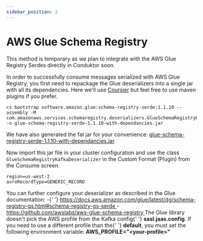```yaml
---
sidebar_position: 2
---
```



# AWS Glue Schema Registry

<InfoBox type="info">
  This method is temporary as we plan to integrate with the AWS Glue Registry Serdes directly in
  Conduktor soon.
</InfoBox>

In order to successfully consume messages serialized with AWS Glue Registry, you first need to repackage the Glue deserializers into a single jar with all its dependencies. Here we'll use <a href="https://get-coursier.io/docs/cli-bootstrap#assemblies" target="_blank">Coursier</a> but feel free to use maven plugins if you prefer.

```
cs bootstrap software.amazon.glue:schema-registry-serde:1.1.10 --assembly -M com.amazonaws.services.schemaregistry.deserializers.GlueSchemaRegistryKafkaDeserializer -o glue-schema-registry-serde-1.1.10-with-dependancies.jar
```

We have also generated the fat jar for your convenience: <a href="/assets/glue-schema-registry-serde-1.1.10-with-dependancies.jar">glue-schema-registry-serde-1.1.10-with-dependancies.jar</a>

Now import this jar file in your cluster configuration and use the class `GlueSchemaRegistryKafkaDeserializer` in the Custom Format (Plugin) from the Consume screen.

```
region=us-west-2
avroRecordType=GENERIC_RECORD
```

<InfoBox type="success">
  You can further configure your deserializer as described in the Glue documentation: &#x20; -{' '}
  <a
    href="https://docs.aws.amazon.com/glue/latest/dg/schema-registry-gs.html#schema-registry-gs-serde"
    target="_blank"
  >
    https://docs.aws.amazon.com/glue/latest/dg/schema-registry-gs.html#schema-registry-gs-serde
  </a>
  - <a href="https://github.com/awslabs/aws-glue-schema-registry" target="_blank">
    https://github.com/awslabs/aws-glue-schema-registry
  </a>
</InfoBox>

<InfoBox type="warning">
  The Glue library doesn't pick the AWS profile from the Kafka config{' '}
  <strong>sasl.jaas.config</strong>. If you need to use a different profile than the{' '}
  <strong>default</strong>, you must set the following environment variable:
  <strong>AWS_PROFILE="&#60;your-profile&#62;"</strong>
</InfoBox>

